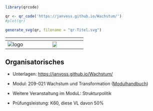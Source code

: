 
```r
library(qrcode)

qr <- qr_code('https://janvoss.github.io/Wachstum/')
#plot(qr)

generate_svg(qr, filename = "qr-Titel.svg")

```

|       ${}$        |  ${}$  |
|:-----------------:|:--------------------------------------------------:|
| ![logo](logo.png) |    ![](qr-Titel.svg){width="30%"}              |

:::{.callout-note 
    icon=false 
    collapse=true }

# Organisatorisches {.unnumbered}

- Unterlagen: <https://janvoss.github.io/Wachstum/>

- Modul: 209-021 Wachstum und Transformation ([Modulhandbuch](https://www.hfwu.de/fileadmin/user_upload/FAVM/ZuB/Module/Modulhandbuch_spob_zub_2022_WiSe_Stand_2022_WiSe.pdf))

- Weitere Veranstaltung im ModuL: Strukturpolitik 

- Prüfungsleistung: K60, diese VL davon 50%

:::